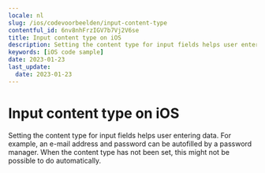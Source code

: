 ```yaml
---
locale: nl
slug: /ios/codevoorbeelden/input-content-type
contentful_id: 6nv8nhFrzIGV7b7Vj2V6se
title: Input content type on iOS
description: Setting the content type for input fields helps user entering data.
keywords: [iOS code sample]
date: 2023-01-23
last_update:
  date: 2023-01-23
---
```


# Input content type on iOS

Setting the content type for input fields helps user entering data. For example, an e-mail address and password can be autofilled by a password manager. When the content type has not been set, this might not be possible to do automatically.

<CodeSample id="input-content-type" locale="nl" platform="ios"/>
